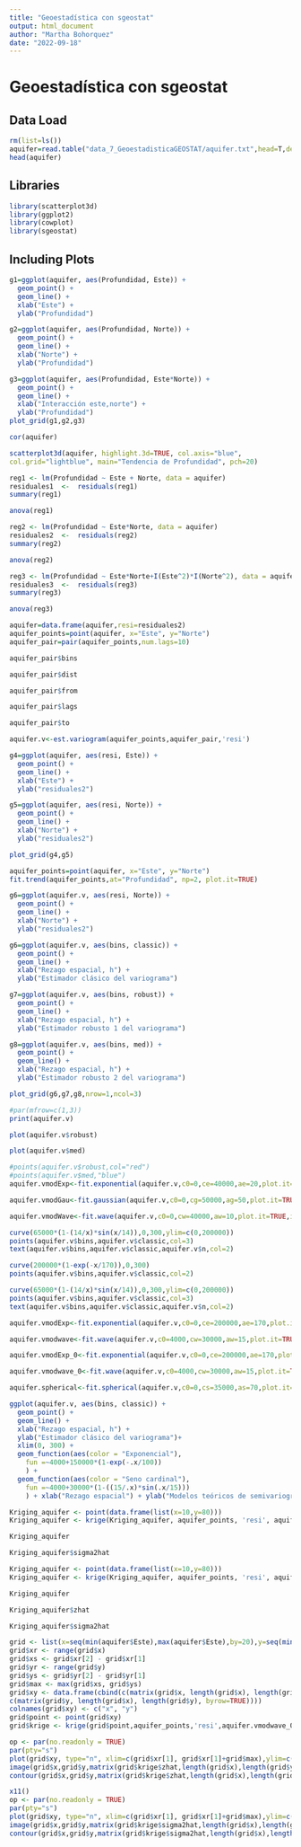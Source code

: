 ```yaml
---
title: "Geoestadística con sgeostat"
output: html_document
author: "Martha Bohorquez"
date: "2022-09-18"
---
```


# Geoestadística con sgeostat

## Data Load

```r
rm(list=ls())
aquifer=read.table("data_7_GeoestadisticaGEOSTAT/aquifer.txt",head=T,dec=",")
head(aquifer)
```

## Libraries

```r
library(scatterplot3d)
library(ggplot2)
library(cowplot)
library(sgeostat)
```

## Including Plots

```r
g1=ggplot(aquifer, aes(Profundidad, Este)) + 
  geom_point() + 
  geom_line() +
  xlab("Este") + 
  ylab("Profundidad")

g2=ggplot(aquifer, aes(Profundidad, Norte)) + 
  geom_point() + 
  geom_line() +
  xlab("Norte") + 
  ylab("Profundidad")

g3=ggplot(aquifer, aes(Profundidad, Este*Norte)) + 
  geom_point() + 
  geom_line() +
  xlab("Interacción este,norte") + 
  ylab("Profundidad")
plot_grid(g1,g2,g3)
```

```r
cor(aquifer)
```

```r
scatterplot3d(aquifer, highlight.3d=TRUE, col.axis="blue",
col.grid="lightblue", main="Tendencia de Profundidad", pch=20)
```

```r
reg1 <- lm(Profundidad ~ Este + Norte, data = aquifer)
residuales1  <-  residuals(reg1)
summary(reg1)
```

```r
anova(reg1)
```

```r
reg2 <- lm(Profundidad ~ Este*Norte, data = aquifer)
residuales2  <-  residuals(reg2)
summary(reg2)
```

```r
anova(reg2)
```

```r
reg3 <- lm(Profundidad ~ Este*Norte+I(Este^2)*I(Norte^2), data = aquifer)
residuales3  <-  residuals(reg3)
summary(reg3)
```

```r
anova(reg3)
```

```r
aquifer=data.frame(aquifer,resi=residuales2)
aquifer_points=point(aquifer, x="Este", y="Norte")
aquifer_pair=pair(aquifer_points,num.lags=10)
```

```r
aquifer_pair$bins
```

```r
aquifer_pair$dist
```

```r
aquifer_pair$from
```

```r
aquifer_pair$lags
```

```r
aquifer_pair$to
```

```r
aquifer.v<-est.variogram(aquifer_points,aquifer_pair,'resi')
```

```r
g4=ggplot(aquifer, aes(resi, Este)) + 
  geom_point() + 
  geom_line() +
  xlab("Este") + 
  ylab("residuales2")

g5=ggplot(aquifer, aes(resi, Norte)) + 
  geom_point() + 
  geom_line() +
  xlab("Norte") + 
  ylab("residuales2")

plot_grid(g4,g5)
```

```r
aquifer_points=point(aquifer, x="Este", y="Norte")
fit.trend(aquifer_points,at="Profundidad", np=2, plot.it=TRUE)
```

```r
g6=ggplot(aquifer.v, aes(resi, Norte)) + 
  geom_point() + 
  geom_line() +
  xlab("Norte") + 
  ylab("residuales2")

g6=ggplot(aquifer.v, aes(bins, classic)) + 
  geom_point() + 
  geom_line() +
  xlab("Rezago espacial, h") + 
  ylab("Estimador clásico del variograma")

g7=ggplot(aquifer.v, aes(bins, robust)) + 
  geom_point() + 
  geom_line() +
  xlab("Rezago espacial, h") + 
  ylab("Estimador robusto 1 del variograma")

g8=ggplot(aquifer.v, aes(bins, med)) + 
  geom_point() + 
  geom_line() +
  xlab("Rezago espacial, h") + 
  ylab("Estimador robusto 2 del variograma")

plot_grid(g6,g7,g8,nrow=1,ncol=3)
```

```r
#par(mfrow=c(1,3))
print(aquifer.v)
```

```r
plot(aquifer.v$robust)
```

```r
plot(aquifer.v$med)
```

```r
#points(aquifer.v$robust,col="red")
#points(aquifer.v$med,"blue")
aquifer.vmodExp<-fit.exponential(aquifer.v,c0=0,ce=40000,ae=20,plot.it=TRUE,iterations=30)
```

```r
aquifer.vmodGau<-fit.gaussian(aquifer.v,c0=0,cg=50000,ag=50,plot.it=TRUE,iterations=30)
```

```r
aquifer.vmodWave<-fit.wave(aquifer.v,c0=0,cw=40000,aw=10,plot.it=TRUE,iterations=30,weighted=T)
```

```r
curve(65000*(1-(14/x)*sin(x/14)),0,300,ylim=c(0,200000))
points(aquifer.v$bins,aquifer.v$classic,col=3)
text(aquifer.v$bins,aquifer.v$classic,aquifer.v$n,col=2)
```

```r
curve(200000*(1-exp(-x/170)),0,300)
points(aquifer.v$bins,aquifer.v$classic,col=2)
```

```r
curve(65000*(1-(14/x)*sin(x/14)),0,300,ylim=c(0,200000))
points(aquifer.v$bins,aquifer.v$classic,col=3)
text(aquifer.v$bins,aquifer.v$classic,aquifer.v$n,col=2)
```

```r
aquifer.vmodExp<-fit.exponential(aquifer.v,c0=0,ce=200000,ae=170,plot.it=TRUE,iterations=30,weighted=T)
```

```r
aquifer.vmodwave<-fit.wave(aquifer.v,c0=4000,cw=30000,aw=15,plot.it=TRUE,iterations=0,weighted=T)
```

```r
aquifer.vmodExp_0<-fit.exponential(aquifer.v,c0=0,ce=200000,ae=170,plot.it=TRUE,iterations=0,weighted=T)
```

```r
aquifer.vmodwave_0<-fit.wave(aquifer.v,c0=4000,cw=30000,aw=15,plot.it=TRUE,iterations=0,weighted=T)
```

```r
aquifer.spherical<-fit.spherical(aquifer.v,c0=0,cs=35000,as=70,plot.it=TRUE,iterations=0,weighted=T)
```

```r
ggplot(aquifer.v, aes(bins, classic)) + 
  geom_point() + 
  geom_line() +
  xlab("Rezago espacial, h") + 
  ylab("Estimador clásico del variograma")+
  xlim(0, 300) +
  geom_function(aes(color = "Exponencial"),
    fun =~4000+150000*(1-exp(-.x/100)) 
    ) +
  geom_function(aes(color = "Seno cardinal"),
    fun =~4000+30000*(1-((15/.x)*sin(.x/15)))             
    ) + xlab("Rezago espacial") + ylab("Modelos teóricos de semivariogramas") 
```

```r
Kriging_aquifer <- point(data.frame(list(x=10,y=80)))
Kriging_aquifer <- krige(Kriging_aquifer, aquifer_points, 'resi', aquifer.vmodExp_0)
```

```r
Kriging_aquifer
```

```r
Kriging_aquifer$sigma2hat
```

```r
Kriging_aquifer <- point(data.frame(list(x=10,y=80)))
Kriging_aquifer <- krige(Kriging_aquifer, aquifer_points, 'resi', aquifer.vmodwave_0)
```

```r
Kriging_aquifer
```

```r
Kriging_aquifer$zhat
```

```r
Kriging_aquifer$sigma2hat
```

```r
grid <- list(x=seq(min(aquifer$Este),max(aquifer$Este),by=20),y=seq(min(aquifer$Norte),max(aquifer$Norte),by=10))
grid$xr <- range(grid$x)
grid$xs <- grid$xr[2] - grid$xr[1]
grid$yr <- range(grid$y)
grid$ys <- grid$yr[2] - grid$yr[1]
grid$max <- max(grid$xs, grid$ys)
grid$xy <- data.frame(cbind(c(matrix(grid$x, length(grid$x), length(grid$y))),
c(matrix(grid$y, length(grid$x), length(grid$y), byrow=TRUE))))
colnames(grid$xy) <- c("x", "y")
grid$point <- point(grid$xy)
grid$krige <- krige(grid$point,aquifer_points,'resi',aquifer.vmodwave_0,maxdist=180,extrap=FALSE)
```

```r
op <- par(no.readonly = TRUE)
par(pty="s")
plot(grid$xy, type="n", xlim=c(grid$xr[1], grid$xr[1]+grid$max),ylim=c(grid$yr[1], grid$yr[1]+grid$max))
image(grid$x,grid$y,matrix(grid$krige$zhat,length(grid$x),length(grid$y)),add=TRUE)
contour(grid$x,grid$y,matrix(grid$krige$zhat,length(grid$x),length(grid$y)),add=TRUE)
```

```r
x11()
op <- par(no.readonly = TRUE)
par(pty="s")
plot(grid$xy, type="n", xlim=c(grid$xr[1], grid$xr[1]+grid$max),ylim=c(grid$yr[1], grid$yr[1]+grid$max))
image(grid$x,grid$y,matrix(grid$krige$sigma2hat,length(grid$x),length(grid$y)), add=TRUE)
contour(grid$x,grid$y,matrix(grid$krige$sigma2hat,length(grid$x),length(grid$y)),add=TRUE)
```



